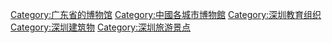 {{commonscat|Museums in Shenzhen}}
[[Category:广东省的博物馆|Category:广东省的博物馆]]
[[Category:中國各城市博物館|Category:中國各城市博物館]]
[[Category:深圳教育组织|Category:深圳教育组织]]
[[Category:深圳建筑物|Category:深圳建筑物]]
[[Category:深圳旅游景点|Category:深圳旅游景点]]